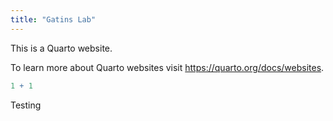 ```yaml
---
title: "Gatins Lab"
---
```


This is a Quarto website.

To learn more about Quarto websites visit <https://quarto.org/docs/websites>.

```r
1 + 1
```

Testing
